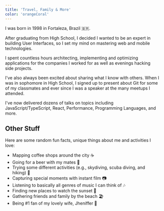 ```yaml
---
title: 'Travel, Family & More'
color: 'orangeCoral'
---
```


I was born in 1998 in Fortaleza, Brazil 🇧🇷.

After graduating from High School, I decided I wanted to be an expert in
building User Interfaces, so I set my mind on mastering web and mobile
technologies.

I spent countless hours architecting, implementing and optimizing applications
for the companies I worked for as well as evenings hacking side projects.

I've also always been excited about sharing what I know with others. When I was
in sophomore in High School, I signed up to present about Git for some of my
classmates and ever since I was a speaker at the many meetups I attended.

I've now delivered dozens of talks on topics including JavaScript/TypeScript,
React, Performance, Programming Languages, and more.

## Other Stuff

Here are some random fun facts, unique things about me and activities I love:

- Mapping coffee shops around the city ☕
- Going for a beer with my mates 🍻
- Trying some different activities (e.g., skydiving, scuba diving, and hiking)
  🤘
- Capturing special moments with instant film 📷
- Listening to basically all genres of music I can think of 🎶
- Finding new places to watch the sunset 🌇
- Gathering friends and family by the beach 🏖️
- Being #1 fan of my lovely wife, Jheniffer 💑
